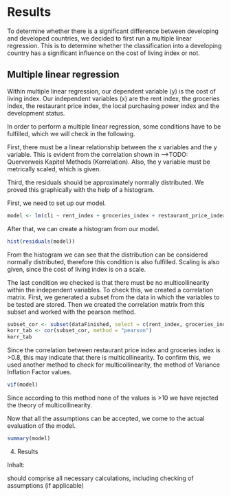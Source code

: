 # Results
To determine whether there is a significant difference between developing and developed countries, we decided to first run a multiple linear regression. This is to determine whether the classification into a developing country has a significant influence on the cost of living index or not.

## Multiple linear regression
Within multiple linear regression, our dependent variable (y) is the cost of living index. Our independent variables (x) are the rent index, the groceries index, the restaurant price index, the local purchasing power index and the development status.

In order to perform a multiple linear regression, some conditions have to be fulfilled, which we will check in the following.

First, there must be a linear relationship between the x variables and the y variable. This is evident from the correlation shown in -->TODO: Querverweis Kapitel Methods (Korrelation).
Also, the y variable must be metrically scaled, which is given.

Third, the residuals should be approximately normally distributed. We proved this graphically with the help of a histogram.

First, we need to set up our model.

```r
model <- lm(cli ~ rent_index + groceries_index + restaurant_price_index + local_purchasing_power_index + development, data = dataFinished)
```

After that, we can create a histogram from our model.

```r
hist(residuals(model))
```

From the histogram we can see that the distribution can be considered normally distributed, therefore this condition is also fulfilled.
Scaling is also given, since the cost of living index is on a scale.

The last condition we checked is that there must be no multicollinearity within the independent variables.
To check this, we created a correlation matrix. First, we generated a subset from the data in which the variables to be tested are stored. Then we created the correlation matrix from this subset and worked with the pearson method.

```r
subset_cor <- subset(dataFinished, select = c(rent_index, groceries_index, restaurant_price_index, local_purchasing_power_index, development))
korr_tab <- cor(subset_cor, method = "pearson")
korr_tab
```

Since the correlation between restaurant price index and groceries index is >0.8, this may indicate that there is multicollinearity. To confirm this, we used another method to check for multicollinearity, the method of Variance Inflation Factor values.

```r
vif(model)
```

Since according to this method none of the values is >10 we have rejected the theory of multicollinearity.

Now that all the assumptions can be accepted, we come to the actual evaluation of the model.

```r
summary(model)
```



4. Results

Inhalt:

should comprise all necessary calculations, including checking of assumptions (if
applicable)